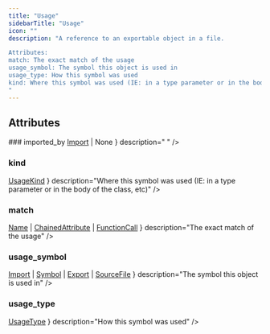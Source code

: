 ```yaml
---
title: "Usage"
sidebarTitle: "Usage"
icon: ""
description: "A reference to an exportable object in a file.

Attributes:
match: The exact match of the usage
usage_symbol: The symbol this object is used in
usage_type: How this symbol was used
kind: Where this symbol was used (IE: in a type parameter or in the body of the class, etc)
"
---
```


<GithubLinkNote link="https://github.com/codegen-sh/codegen-sdk/blob/adding-return-types/src/codegen/sdk/core/dataclasses/usage.py#L24-L38" />


## Attributes
<HorizontalDivider />
### <span className="text-primary">imported_by</span>
<HorizontalDivider light={true} />
<Attribute type={ <><a href="/api-reference/core/Import" style={ {fontWeight: "inherit", fontSize: "inherit"} }>Import</a> <span>| None</span></> } description="
" />

### <span className="text-primary">kind</span>
<HorizontalDivider light={true} />
<Attribute type={ <><a href="/api-reference/core/UsageKind" style={ {fontWeight: "inherit", fontSize: "inherit"} }>UsageKind</a></> } description="Where this symbol was used (IE: in a type parameter or in the body of the class, etc)" />

### <span className="text-primary">match</span>
<HorizontalDivider light={true} />
<Attribute type={ <><a href="/api-reference/core/Name" style={ {fontWeight: "inherit", fontSize: "inherit"} }>Name</a> <span>|</span> <a href="/api-reference/core/ChainedAttribute" style={ {fontWeight: "inherit", fontSize: "inherit"} }>ChainedAttribute</a> <span>|</span> <a href="/api-reference/core/FunctionCall" style={ {fontWeight: "inherit", fontSize: "inherit"} }>FunctionCall</a></> } description="The exact match of the usage" />

### <span className="text-primary">usage_symbol</span>
<HorizontalDivider light={true} />
<Attribute type={ <><a href="/api-reference/core/Import" style={ {fontWeight: "inherit", fontSize: "inherit"} }>Import</a> <span>|</span> <a href="/api-reference/core/Symbol" style={ {fontWeight: "inherit", fontSize: "inherit"} }>Symbol</a> <span>|</span> <a href="/api-reference/core/Export" style={ {fontWeight: "inherit", fontSize: "inherit"} }>Export</a> <span>|</span> <a href="/api-reference/core/SourceFile" style={ {fontWeight: "inherit", fontSize: "inherit"} }>SourceFile</a></> } description="The symbol this object is used in" />

### <span className="text-primary">usage_type</span>
<HorizontalDivider light={true} />
<Attribute type={ <><a href="/api-reference/core/UsageType" style={ {fontWeight: "inherit", fontSize: "inherit"} }>UsageType</a></> } description="How this symbol was used" />




